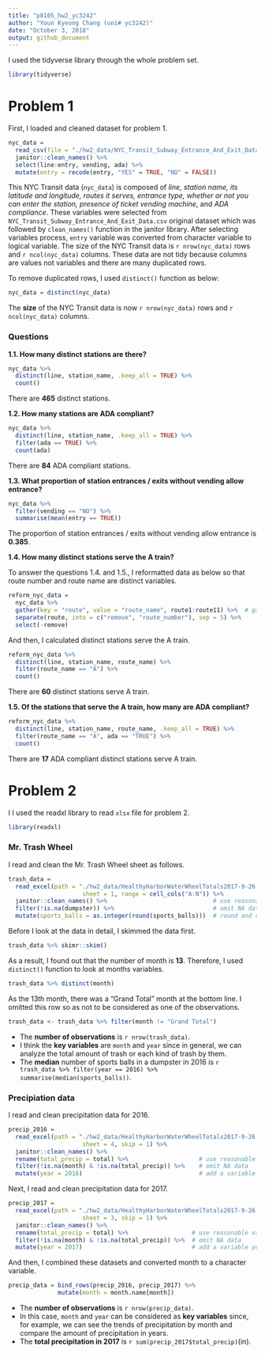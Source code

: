 ```yaml
---
title: "p8105_hw2_yc3242"
author: "Youn Kyeong Chang (uni# yc3242)"
date: "October 3, 2018"
output: github_document
---
```


I used the tidyverse library through the whole problem set.

```r
library(tidyverse)
```


# Problem 1

First, I loaded and cleaned dataset for problem 1. 

```r
nyc_data = 
  read_csv(file = "./hw2_data/NYC_Transit_Subway_Entrance_And_Exit_Data.csv") %>% 
  janitor::clean_names() %>% 
  select(line:entry, vending, ada) %>% 
  mutate(entry = recode(entry, "YES" = TRUE, "NO" = FALSE))
```

This NYC Transit data (`nyc_data`) is composed of *line, station name, its latitude and longitude, routes it serves, entrance type, whether or not you can enter the station, presence of ticket vending machine*, and *ADA compliance*. These variables were selected from `NYC_Transit_Subway_Entrance_And_Exit_Data.csv` original dataset which was followed by `clean_names()` function in the janitor library. After selecting variables process, `entry` variable was converted from character variable to logical variable. The size of the NYC Transit data is `r nrow(nyc_data)` rows and `r ncol(nyc_data)` columns. These data are not tidy because columns are values not variables and there are many duplicated rows. 

To remove duplicated rows, I used `distinct()` function as below:

```r
nyc_data = distinct(nyc_data)
```

The **size** of the NYC Transit data is now `r nrow(nyc_data)` rows and `r ncol(nyc_data)` columns.

### Questions

**1.1. How many distinct stations are there?**

```r
nyc_data %>% 
  distinct(line, station_name, .keep_all = TRUE) %>% 
  count()
```

There are **465** distinct stations.


**1.2. How many stations are ADA compliant?**

```r
nyc_data %>% 
  distinct(line, station_name, .keep_all = TRUE) %>% 
  filter(ada == TRUE) %>% 
  count(ada)
```

There are **84** ADA compliant stations.


**1.3. What proportion of station entrances / exits without vending allow entrance?**

```r
nyc_data %>% 
  filter(vending == "NO") %>% 
  summarise(mean(entry == TRUE))
```

The proportion of station entrances / exits without vending allow entrance is **0.385**.


**1.4. How many distinct stations serve the A train?**

To answer the questions 1.4. and 1.5., I reformatted data as below so that route number and route name are distinct variables.

```r
reform_nyc_data = 
  nyc_data %>%
  gather(key = "route", value = "route_name", route1:route11) %>%  # gather spreading route variables
  separate(route, into = c("remove", "route_number"), sep = 5) %>% 
  select(-remove)
```

And then, I calculated distinct stations serve the A train.
```r
reform_nyc_data %>% 
  distinct(line, station_name, route_name) %>%
  filter(route_name == "A") %>%
  count()
```

There are **60** distinct stations serve A train.


**1.5. Of the stations that serve the A train, how many are ADA compliant?**

```r
reform_nyc_data %>% 
  distinct(line, station_name, route_name, .keep_all = TRUE) %>%
  filter(route_name == "A", ada == "TRUE") %>%
  count()
```

There are **17** ADA compliant distinct stations serve A train.


# Problem 2

I I used the readxl library to read `xlsx` file for problem 2. 

```r
library(readxl)
```


### Mr. Trash Wheel

I read and clean the Mr. Trash Wheel sheet as follows.

```r
trash_data = 
  read_excel(path = "./hw2_data/HealthyHarborWaterWheelTotals2017-9-26.xlsx",
                     sheet = 1, range = cell_cols("A:N")) %>% 
  janitor::clean_names() %>%                              # use reasonable variable names
  filter(!is.na(dumpster)) %>%                            # omit NA data
  mutate(sports_balls = as.integer(round(sports_balls)))  # round and convert sports_ball
```

Before I look at the data in detail, I skimmed the data first. 

```r
trash_data %>% skimr::skim()        
```

As a result, I found out that the number of month is **13**. Therefore, I used `distinct()` function to look at months variables. 

```r
trash_data %>% distinct(month)
```

As the 13th month, there was  a "Grand Total" month at the bottom line. I omitted this row so as not to be considered as one of the observations. 

```r
trash_data <- trash_data %>% filter(month != "Grand Total")
```

* The **number of observations** is `r nrow(trash_data)`.
* I think the **key variables** are `month` and `year` since in general, we can analyze the total amount of trash or each kind of trash by them.
* The **median** number of sports balls in a dumpster in 2016 is `r trash_data %>% filter(year == 2016) %>% summarise(median(sports_balls))`.

### Precipiation data

I read and clean precipitation data for 2016.

```r
precip_2016 = 
  read_excel(path = "./hw2_data/HealthyHarborWaterWheelTotals2017-9-26.xlsx",
                     sheet = 4, skip = 1) %>% 
  janitor::clean_names() %>%    
  rename(total_precip = total) %>%                    # use reasonable variable names
  filter(!is.na(month) & !is.na(total_precip)) %>%    # omit NA data
  mutate(year = 2016)                                 # add a variable year
```

Next, I read and clean precipitation data for 2017.

```r
precip_2017 = 
  read_excel(path = "./hw2_data/HealthyHarborWaterWheelTotals2017-9-26.xlsx",
                     sheet = 3, skip = 1) %>% 
  janitor::clean_names() %>% 
  rename(total_precip = total) %>%                  # use reasonable variable names
  filter(!is.na(month) & !is.na(total_precip)) %>%  # omit NA data
  mutate(year = 2017)                               # add a variable year
```

And then, I combined these datasets and converted month to a character variable.

```r
precip_data = bind_rows(precip_2016, precip_2017) %>% 
              mutate(month = month.name[month])
```

* The **number of observations** is `r nrow(precip_data)`.
* In this case, `month` and `year` can be considered as **key variables** since, for example, we can see the trends of precipitation by month and compare the amount of precipitation in years.
* The **total precipitation in 2017** is `r sum(precip_2017$total_precip)`(in).

